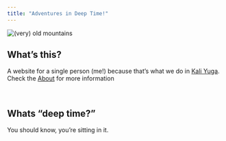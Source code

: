 ```yaml
---
title: "Adventures in Deep Time!"
---
```


![(very) old mountains](attempt.jpg)
<br>


## What's this? 

A website for a single person (me!) because that's what we do in [Kali Yuga](https://en.wikipedia.org/wiki/Kali_Yuga). Check the [About](about.html) for more information

<br>

## Whats "deep time?" 

You should know, you're sitting in it. 
